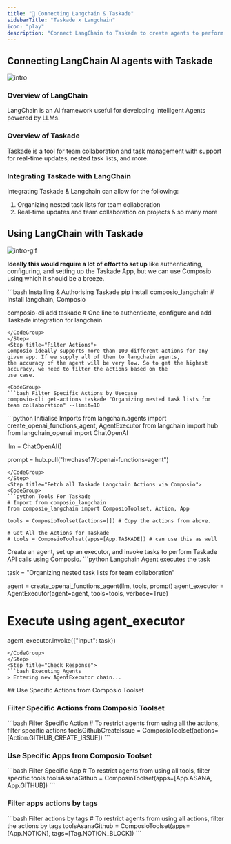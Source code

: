 ```yaml
---
title: "🚀 Connecting Langchain & Taskade"
sidebarTitle: "Taskade x Langchain"
icon: "play"
description: "Connect LangChain to Taskade to create agents to perform tasks using natural language"
---
```


## Connecting LangChain AI agents with Taskade
![intro](/media/intro.jpg)

### Overview of LangChain

LangChain is an AI framework useful for developing intelligent Agents powered by LLMs.

### Overview of Taskade

Taskade is a tool for team collaboration and task management with support for real-time updates, nested task lists, and more.

### Integrating Taskade with LangChain

Integrating Taskade & Langchain can allow for the following:

1. Organizing nested task lists for team collaboration
2. Real-time updates and team collaboration on projects
& so many more

## Using LangChain with Taskade
![intro-gif](/media/intro.gif)
<Steps>
<Step title="Setting Up the Environment">

**Ideally this would require a lot of effort to set up** like authenticating, configuring, and setting up the Taskade App, but we can use Composio using which it should be a breeze.

<CodeGroup>
```bash Installing & Authorising Taskade
pip install composio_langchain # Install langchain, Composio 

composio-cli add taskade # One line to authenticate, configure and add Taskade integration for langchain
```
</CodeGroup>
</Step>
<Step title="Filter Actions">
Composio ideally supports more than 100 different actions for any given app. If we supply all of them to langchain agents, 
the accuracy of the agent will be very low. So to get the highest accuracy, we need to filter the actions based on the 
use case.

<CodeGroup>
```bash Filter Specific Actions by Usecase
composio-cli get-actions taskade "Organizing nested task lists for team collaboration" --limit=10
```
</CodeGroup>

</Step>
<Step title="Import Base Packages">

<CodeGroup>
```python Initialise Imports
from langchain.agents import create_openai_functions_agent, AgentExecutor
from langchain import hub
from langchain_openai import ChatOpenAI


llm = ChatOpenAI()

prompt = hub.pull("hwchase17/openai-functions-agent")
```
</CodeGroup>
</Step>
<Step title="Fetch all Taskade Langchain Actions via Composio">
<CodeGroup>
```python Tools For Taskade
# Import from composio_langchain
from composio_langchain import ComposioToolset, Action, App

tools = ComposioToolset(actions=[]) # Copy the actions from above. 

# Get All the Actions for Taskade
# tools = ComposioToolset(apps=[App.TASKADE]) # can use this as well
```
</CodeGroup>
</Step>
<Step title="Execute the Agent">
Create an agent, set up an executor, and invoke tasks to perform Taskade API calls using Composio. 
<CodeGroup>
```python Langchain Agent executes the task

task = "Organizing nested task lists for team collaboration"

agent = create_openai_functions_agent(llm, tools, prompt)
agent_executor = AgentExecutor(agent=agent, tools=tools, verbose=True)

# Execute using agent_executor
agent_executor.invoke({"input": task})
```
</CodeGroup>
</Step>
<Step title="Check Response">
```bash Executing Agents
> Entering new AgentExecutor chain...
```
</Step>
</Steps>
## Use Specific Actions from Composio Toolset

### Filter Specific Actions from Composio Toolset

<CodeGroup>
```bash Filter Specific Action
# To restrict agents from using all the actions, filter specific actions
toolsGithubCreateIssue = ComposioToolset(actions=[Action.GITHUB_CREATE_ISSUE])
```
</CodeGroup>

### Use Specific Apps from Composio Toolset
<CodeGroup>
```bash Filter Specific App
# To restrict agents from using all tools, filter specific tools
toolsAsanaGithub = ComposioToolset(apps=[App.ASANA, App.GITHUB])
```
</CodeGroup>

### Filter apps actions by tags 
<CodeGroup>
```bash Filter actions by tags
# To restrict agents from using all actions, filter the actions by tags
toolsAsanaGithub = ComposioToolset(apps=[App.NOTION], tags=[Tag.NOTION_BLOCK])
```
</CodeGroup>

